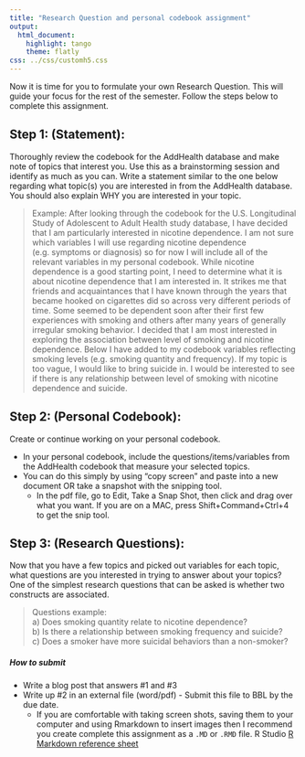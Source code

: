 ```yaml
---
title: "Research Question and personal codebook assignment"
output:
  html_document:
    highlight: tango
    theme: flatly
css: ../css/customh5.css
---
```


Now it is time for you to formulate your own Research Question. This will guide your focus for the rest of the semester. Follow the steps below to complete this assignment.


## Step 1: (Statement): 
Thoroughly review the codebook for the AddHealth database and make note of topics that interest you. Use this as a brainstorming session and identify as much as you can. Write a statement similar to the one below regarding what topic(s) you are interested in from the AddHealth database. You should also explain WHY you are interested in your topic. 

> Example:
After looking through the codebook for the U.S. Longitudinal Study of Adolescent to Adult Health study database, I have decided that I am particularly interested in nicotine dependence. I am not sure which variables I will use regarding nicotine dependence (e.g. symptoms or diagnosis) so for now I will include all of the relevant variables in my personal codebook. While nicotine dependence is a good starting point, I need to determine what it is about nicotine dependence that I am interested in. It strikes me that friends and acquaintances that I have known through the years that became hooked on cigarettes did so across very different periods of time. Some seemed to be dependent soon after their first few experiences with smoking and others after many years of generally irregular smoking behavior. I decided that I am most interested in exploring the association between level of smoking and nicotine dependence. Below I have added to my codebook variables reflecting smoking levels (e.g. smoking quantity and frequency). If my topic is too vague, I would like to bring suicide in. I would be interested to see if there is any relationship between level of smoking with nicotine dependence and suicide.


## Step 2: (Personal Codebook): 
Create or continue working on your personal codebook. 

* In your personal codebook, include the questions/items/variables from the AddHealth codebook that measure your selected topics. 
* You can do this simply by using  “copy screen” and paste into a new document OR take a snapshot with the snipping tool. 
    - In the pdf file, go to Edit, Take a Snap Shot, then click and drag over what you want. If you are on a MAC, press Shift+Command+Ctrl+4 to get the snip tool.

## Step 3: (Research Questions): 

Now that you have a few topics and picked out variables for each topic, what questions are you interested in trying to answer about your topics? One of the simplest research questions that can be asked is whether two constructs are associated.

> Questions example:  
> a) Does smoking quantity relate to nicotine dependence?  
> b) Is there a relationship between smoking frequency and suicide?  
> c) Does a smoker have more suicidal behaviors than a non-smoker?  


##### How to submit
* Write a blog post that answers #1 and #3
* Write up #2 in an external file (word/pdf) - Submit this file to BBL by the due date. 
    - If you are comfortable with taking screen shots, saving them to your computer and using Rmarkdown to insert images then I recommend you create complete this assignment as a `.MD` or `.RMD` file. R Studio [R Markdown reference sheet](https://www.rstudio.com/wp-content/uploads/2015/02/rmarkdown-cheatsheet.pdf)


